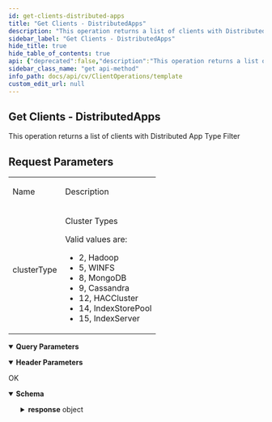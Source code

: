 ```yaml
---
id: get-clients-distributed-apps
title: "Get Clients - DistributedApps"
description: "This operation returns a list of clients with Distributed App Type Filter"
sidebar_label: "Get Clients - DistributedApps"
hide_title: true
hide_table_of_contents: true
api: {"deprecated":false,"description":"This operation returns a list of clients with Distributed App Type Filter\n<p> </p>\n<h2>Request Parameters</h2>\n<table>\n<tr>\n<td>\n<p>Name</p>\n</td>\n<td>\n<p>Description</p>\n</td>\n</tr>\n<tr>\n<td>\n<p>clusterType</p>\n</td>\n<td>\n<p>Cluster Types</p>\n<p>Valid values are:</p>\n<ul>\n<li>2, Hadoop</li>\n<li>5, WINFS</li>\n<li>8, MongoDB</li>\n<li>9, Cassandra</li>\n<li>12, HACCluster</li>\n<li>14, IndexStorePool</li>\n<li>15, IndexServer</li>\n</ul>\n</td>\n</tr>\n</table>","operationId":"Get Clients - DistributedApps","parameters":[{"description":"","explode":true,"in":"query","name":"clusterType","schema":{"example":"WINFS","type":"string"}},{"description":"","in":"header","name":"Authtoken","schema":{"example":"{{TOKEN}}","type":"string"}}],"tags":["Client Operations"],"responses":{"200":{"description":"OK","content":{"application/json":{"schema":{"type":"object","properties":{"response":{"type":"object","properties":{"errorMessage":{"type":"string"},"errorCode":{"type":"integer"}}}},"x-examples":{"Example 1":{"response":{"errorMessage":"","errorCode":0}}}}}}}},"method":"get","path":"/Client/DistributedApps","servers":[{"url":"http://{hostname}/webconsole/api","variables":{"hostname":{"default":"localhost","description":"Webconsole"}}}],"info":{"title":"Template","contact":{},"version":"1.0","description":"Template"},"postman":{"name":"Get Clients - DistributedApps","description":{"content":"This operation returns a list of clients with Distributed App Type Filter\n<p> </p>\n<h2>Request Parameters</h2>\n<table>\n<tr>\n<td>\n<p>Name</p>\n</td>\n<td>\n<p>Description</p>\n</td>\n</tr>\n<tr>\n<td>\n<p>clusterType</p>\n</td>\n<td>\n<p>Cluster Types</p>\n<p>Valid values are:</p>\n<ul>\n<li>2, Hadoop</li>\n<li>5, WINFS</li>\n<li>8, MongoDB</li>\n<li>9, Cassandra</li>\n<li>12, HACCluster</li>\n<li>14, IndexStorePool</li>\n<li>15, IndexServer</li>\n</ul>\n</td>\n</tr>\n</table>","type":"text/plain"},"url":{"path":["Client","DistributedApps"],"host":["{{baseUrl}}"],"query":[{"disabled":false,"key":"clusterType","value":""}],"variable":[]},"header":[{"disabled":false,"description":{"content":"","type":"text/plain"},"key":"Authtoken","value":""},{"key":"Accept","value":"application/json"}],"method":"GET"}}
sidebar_class_name: "get api-method"
info_path: docs/api/cv/ClientOperations/template
custom_edit_url: null
---
```



## Get Clients - DistributedApps



This operation returns a list of clients with Distributed App Type Filter
<p> </p>
<h2>Request Parameters</h2>
<table>
<tr>
<td>
<p>Name</p>
</td>
<td>
<p>Description</p>
</td>
</tr>
<tr>
<td>
<p>clusterType</p>
</td>
<td>
<p>Cluster Types</p>
<p>Valid values are:</p>
<ul>
<li>2, Hadoop</li>
<li>5, WINFS</li>
<li>8, MongoDB</li>
<li>9, Cassandra</li>
<li>12, HACCluster</li>
<li>14, IndexStorePool</li>
<li>15, IndexServer</li>
</ul>
</td>
</tr>
</table>

<details style={{"marginBottom":"1rem"}} data-collapsed={false} open={true}><summary style={{}}><strong>Query Parameters</strong></summary><div><ul><ParamsItem className={"paramsItem"} param={{"description":"","explode":true,"in":"query","name":"clusterType","schema":{"example":"WINFS","type":"string"}}}></ParamsItem></ul></div></details><details style={{"marginBottom":"1rem"}} data-collapsed={false} open={true}><summary style={{}}><strong>Header Parameters</strong></summary><div><ul><ParamsItem className={"paramsItem"} param={{"description":"","in":"header","name":"Authtoken","schema":{"example":"{{TOKEN}}","type":"string"}}}></ParamsItem></ul></div></details><div><ApiTabs><TabItem label={"200"} value={"200"}><div>

OK

</div><div><MimeTabs schemaType={"response"}><TabItem label={"application/json"} value={"application/json"}><SchemaTabs><TabItem label={"Schema"} value={"Schema"}><details style={{}} data-collapsed={false} open={true}><summary style={{"textAlign":"left"}}><strong>Schema</strong></summary><div style={{"textAlign":"left","marginLeft":"1rem"}}></div><ul style={{"marginLeft":"1rem"}}><SchemaItem collapsible={true} className={"schemaItem"}><details style={{}}><summary style={{}}><strong>response</strong><span style={{"opacity":"0.6"}}> object</span></summary><div style={{"marginLeft":"1rem"}}><SchemaItem collapsible={false} name={"errorMessage"} required={false} deprecated={undefined} schemaDescription={undefined} schemaName={"string"} qualifierMessage={undefined} defaultValue={undefined}></SchemaItem><SchemaItem collapsible={false} name={"errorCode"} required={false} deprecated={undefined} schemaDescription={undefined} schemaName={"integer"} qualifierMessage={undefined} defaultValue={undefined}></SchemaItem></div></details></SchemaItem></ul></details></TabItem><TabItem label={"Example (from schema)"} value={"Example (from schema)"}><ResponseSamples responseExample={"{\n  \"response\": {\n    \"errorMessage\": \"string\",\n    \"errorCode\": 0\n  }\n}"} language={"json"}></ResponseSamples></TabItem></SchemaTabs></TabItem></MimeTabs></div></TabItem></ApiTabs></div>
      